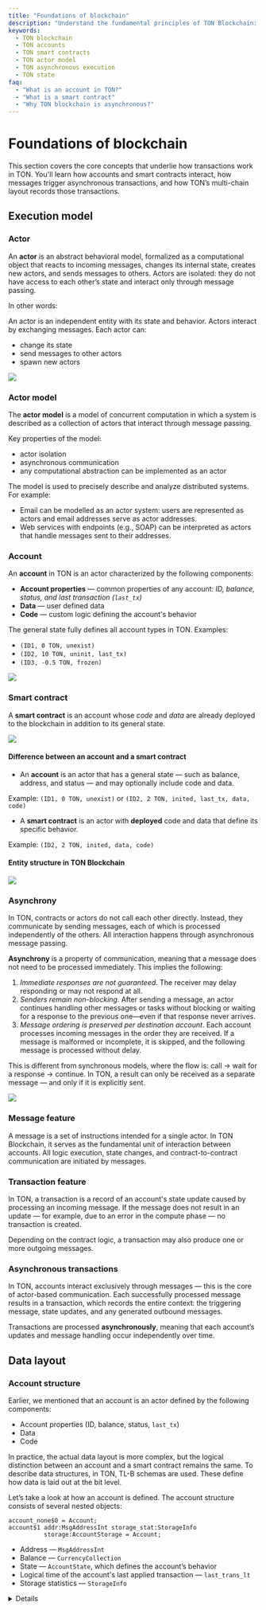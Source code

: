 ```yaml
---
title: "Foundations of blockchain"
description: "Understand the fundamental principles of TON Blockchain: actor model, accounts, smart contracts, asynchronous message execution, and blockchain structure."
keywords:
  - TON blockchain
  - TON accounts
  - TON smart contracts
  - TON actor model
  - TON asynchronous execution
  - TON state
faq:
  - "What is an account in TON?"
  - "What is a smart contract"
  - "Why TON blockchain is asynchronous?"
---
```




# Foundations of blockchain

This section covers the core concepts that underlie how transactions work in TON. You'll learn how accounts and smart contracts interact, how messages trigger asynchronous transactions, and how TON’s multi-chain layout records those transactions.

## Execution model

### Actor

An **actor** is an abstract behavioral model, formalized as a computational object that reacts to incoming messages, changes its internal state, creates new actors, and sends messages to others. Actors are isolated: they do not have access to each other’s state and interact only through message passing.

In other words:

An actor is an independent entity with its state and behavior. Actors interact by exchanging messages. Each actor can:

- change its state
- send messages to other actors
- spawn new actors

![](/img/docs/blockchain-fundamentals/actor.svg)

### Actor model

The **actor model** is a model of concurrent computation in which a system is described as a collection of actors that interact through message passing.

Key properties of the model:

- actor isolation
- asynchronous communication
- any computational abstraction can be implemented as an actor

The model is used to precisely describe and analyze distributed systems. For example:

- Email can be modelled as an actor system: users are represented as actors and email addresses serve as actor addresses.
- Web services with endpoints (e.g., SOAP) can be interpreted as actors that handle messages sent to their addresses.

### Account

An **account** in TON is an actor characterized by the following components:

- **Account properties** — common properties of any account: _ID, balance, status, and last transaction (`last_tx`)_
- **Data** — user defined data
- **Code** — custom logic defining the account's behavior

The general state fully defines all account types in TON. Examples:

- `(ID1, 0 TON, unexist)`
- `(ID2, 10 TON, uninit, last_tx)`
- `(ID3, -0.5 TON, frozen)`

![](/img/docs/blockchain-fundamentals/account_eng.svg)

### Smart contract

A **smart contract** is an account whose _code_ and _data_ are already deployed to the blockchain in addition to its general state.

![](/img/docs/blockchain-fundamentals/smart-contract.svg)

#### Difference between an account and a smart contract

- An **account** is an actor that has a general state — such as balance, address, and status — and may optionally include code and data.

Example: `(ID1, 0 TON, unexist)` or `(ID2, 2 TON, inited, last_tx, data, code)`

- A **smart contract** is an actor with **deployed** code and data that define its specific behavior.

Example: `(ID2, 2 TON, inited, data, code)`

#### Entity structure in TON Blockchain

![](/img/docs/blockchain-fundamentals/structure_eng.svg)

### Asynchrony

In TON, contracts or actors do not call each other directly. Instead, they communicate by sending messages, each of which is processed independently of the others. All interaction happens through asynchronous message passing.

**Asynchrony** is a property of communication, meaning that a message does not need to be processed immediately. This implies the following:

1. _Immediate responses are not guaranteed_. The receiver may delay responding or may not respond at all.
2. _Senders remain non-blocking_. After sending a message, an actor continues handling other messages or tasks without blocking or waiting for a response to the previous one—even if that response never arrives.
3. _Message ordering is preserved per destination account_. Each account processes incoming messages in the order they are received. If a message is malformed or incomplete, it is skipped, and the following message is processed without delay.

This is different from synchronous models, where the flow is: call → wait for a response → continue.
In TON, a result can only be received as a separate message — and only if it is explicitly sent.

![](/img/docs/blockchain-fundamentals/asynchrony.gif)

### Message feature

A message is a set of instructions intended for a single actor. In TON Blockchain, it serves as the fundamental unit of interaction between accounts. All logic execution, state changes, and contract-to-contract communication are initiated by messages.

### Transaction feature

In TON, a transaction is a record of an account's state update caused by processing an incoming message.
If the message does not result in an update — for example, due to an error in the compute phase — no transaction is created.

Depending on the contract logic, a transaction may also produce one or more outgoing messages.

### Asynchronous transactions

In TON, accounts interact exclusively through messages — this is the core of actor-based communication.
Each successfully processed message results in a transaction,
which records the entire context: the triggering message, state updates, and any generated outbound messages.

Transactions are processed **asynchronously**, meaning that each account’s updates and message handling occur independently over time.

## Data layout

### Account structure

Earlier, we mentioned that an account is an actor defined by the following components:

- Account properties (ID, balance, status, `last_tx`)
- Data
- Code

In practice, the actual data layout is more complex, but the logical distinction between an account and a smart contract remains the same. To describe data structures, in TON, TL-B schemas are used. These define how data is laid out at the bit level.

Let’s take a look at how an account is defined.
The account structure consists of several nested objects:

```tlb
account_none$0 = Account;
account$1 addr:MsgAddressInt storage_stat:StorageInfo
          storage:AccountStorage = Account;
```

- Address — `MsgAddressInt`
- Balance — `CurrencyCollection`
- State — `AccountState`, which defines the account’s behavior
- Logical time of the account's last applied transaction — `last_trans_lt`
- Storage statistics — `StorageInfo`

<details>
  ```tlb

  account_none$0 = Account;
  account$1 addr:MsgAddressInt storage_stat:StorageInfo
  storage:AccountStorage = Account;

  account_storage$_ last_trans_lt:uint64
  balance:CurrencyCollection state:AccountState
  = AccountStorage;

  account_uninit$00 = AccountState;
  account_active$1 _:StateInit = AccountState;
  account_frozen$01 state_hash:bits256 = AccountState;

  acc_state_uninit$00 = AccountStatus;
  acc_state_frozen$01 = AccountStatus;
  acc_state_active$10 = AccountStatus;
  acc_state_nonexist$11 = AccountStatus;


  _ fixed_prefix_length:(Maybe (## 5)) special:(Maybe TickTock)
  code:(Maybe ^Cell) data:(Maybe ^Cell)
  library:(Maybe ^Cell) = StateInit;

  ```
</details>

Let’s clarify which properties are part of the **account properties**, according to the TL-B schema:

- ID → `MsgAddressInt`
- Balance → `CurrencyCollection`
- Status → `AccountState`
- Last transaction logical time (`last_trans_lt`) — also part of the general state

Meanwhile, the data and code are defined within the state:` AccountState` field.

Now, let’s take a closer look at the account properties and how it’s represented in the data layout.

### Account status

TON defines account states `AccountState` as follows:

| Status   | TL-B code | Description                                                                                                                                                                                                                                  |
| -------- | --------- | -------------------------------------------------------------------------------------------------------------------------------------------------------------------------------------------------------------------------------------------- |
| `uninit` | `00`      | The account exists but contains no code or data. It may hold a non-zero balance but is not initialized yet.                                                                                                                                  |
| `frozen` | `01`      | The account is frozen: its code and data are deleted, but a hash of the previous state is retained. It can't be used, but it can be restored. The account has zero or negative balance, or doesn't meet the workchain’s minimum requirement. |
| `active` | `10`      | The account includes a `StateInit`, which stands for State Initialized, with deployed code and data. It means that it's already initialized. It is an active smart contract, ready to process incoming messages.                             |

```tlb
account_uninit$00 = AccountState;
account_active$1 _:StateInit = AccountState;
account_frozen$01 state_hash:bits256 = AccountState;
```

The diagram below illustrates the lifecycle of an account in the TON blockchain, showing how its state changes under different conditions.

![](/img/docs/blockchain-fundamentals/account_states.svg)

### Smart contract structure

Smart contracts are a set of promises in digital form, including protocols that govern how the parties fulfil these promises.

In TON, typically by smart contract recognize:

- The program code executed, as described in FunC, Tact, or Tolk, in the blockchain.
- The account that implements business logic and content code.

In technical terms, a smart contract in TON is an `Account` in the active state (`AccountState = active`) with:

- an initialized `code` field in `StateInit` — containing the executable logic
- an initialized `data` field in `StateInit` — storing the persistent contract state

:::note

An account may be in the `active` state with `state_init.code = None`. For example, immediately after a `SetCode` action in the VM. This is an edge case: such a state is not valid for execution but is technically possible.

:::

### Address

An address in TON is a unique identifier for a smart contract required for interaction between network participants.
The account itself has an address, but we define the address entirely for arbitrary use only through a smart contract.
It consists of the following components:

- **WorkChain ID** — a 32-bit signed integer indicating the WorkChain to which the account belongs (e.g., -1 for the MasterChain, 0 for the BaseChain).
- **Account ID** — a 256-bit hash of the `StateInit` structure, which includes the contract’s initialized `code`, `data`, and, optionally, a `library`. It is stored as an arbitrary `SliceData` and may not exactly match the hash of `StateInit`.

:::important

`StateInit` (short for _state initialized_) can change as the contract evolves.
The `account_id` never changes, as it’s based on the very first `StateInit` recorded at deployment.

:::

The address is defined as:

<BlockMath math="\text{Address} := (\text{workchain\_id}, \text{account\_id})" />

, where

<BlockMath math="\text{account\_id}:= \text{HASH(StateInit)}" />

An address corresponds to the first initialized state of a contract and can be calculated even **before** the contract is deployed.
This allows you to use the address ahead of time — for example, to receive tokens or set up interactions.

An address depends only on the `StateInit` used _at the moment of the contract's first deployment_. Even a small change to the `code`, `data`, or `library` in this initialized state results in a completely different `account_id` — and, therefore, a different **address**.

In fact, during message processing, validators verify the sender’s address — if it’s incorrect, they silently replace it with the correct one.

## Blockchain structure

### Blockchain

**Blockchain** is a distributed ledger consisting of blocks, each containing a set of data. These blocks are cryptographically linked to one another via hashes, forming an immutable chain. This entire chain is replicated and consistently maintained across all participants in the network.

### AccountChain

**AccountChain** is a chain of transactions executed on a single account in the TON blockchain.
It forms a linear sequence: `Tx1 → Tx2 → Tx3 → …`, where each transaction references the previous one.

For efficient processing and consensus, transactions are grouped into blocks — for example:
`[Tx1 → Tx2] → [Tx3 → Tx4 → Tx5] → [] → [Tx6]`. These blocks also include incoming and outgoing message queues, recording all events and state changes for the account during that block period.

In other words, an AccountChain is a _micro-blockchain_ scoped to a single account.
Like a regular blockchain, it is a linear, append-only sequence of transactions — but dedicated to just one account.
It stores and orders the entire history of that account’s operations and interactions, ensuring transparency and traceability.

At the network level, many such chains are grouped into a **ShardChain** or simply **shard**, which manages a collection of accounts. This abstraction supports logical grouping _AccountChains_ across physical infrastructure _ShardChain ↔ Validator_.

The diagram below provides a graphical representation of an AccountChain and its structure.
![](/img/docs/blockchain-fundamentals/accountchain.svg)

### ShardChain

A **ShardChain** is a blockchain that groups multiple AccountChains.

While an AccountChain represents the transaction history of a single account, a ShardChain processes and stores data for a group of accounts that share a common binary address prefix (e.g., all addresses starting with `0b00101`).
ShardChains also facilitate message routing between accounts, ensuring both delivery and order: if one message is sent before another, it will arrive first.

Each validator is responsible for a specific ShardChain or a group of them, allowing the network to process transactions concurrently across different shards.

![](/img/docs/blockchain-fundamentals/shardchain.svg)

### WorkChain and BaseChain

A **WorkChain** is a higher‑level blockchain layer that groups multiple ShardChains into _a single working group_.

While each ShardChain manages a set of accounts sharing a binary address prefix, a WorkChain defines the shared rules—such as gas pricing and sharding configuration—that every shard under it must follow. In other words, it serves as a policy domain governing its shards under the same protocol.

TON supports up to 2³² WorkChains, each of which can be divided into up to 2⁶⁰ ShardChains.

Currently, TON operates with only one WorkChain, known as the **BaseChain**. It's the primary execution chain used for everyday transactions and smart contracts. The BaseChain is the _WorkChain with an ID of `0`_.
It is optimized for low fees, making it suitable for regular users and developers.

![](/img/docs/blockchain-fundamentals/basechain.svg)

### MasterChain

**MasterChain** is the main coordinating blockchain, including one ShardChain. It contains:

- protocol parameters
- the current validator set and their stakes
- validator account chains
- metadata about all active WorkChains and ShardChains
- hashes of the latest blocks from all other chains

Gas costs are intentionally high in the MasterChain to ensure stability, prioritize critical operations, and prevent spam.

Thanks to the hierarchical structure of WorkChains and ShardChains, TON forms a **blockchain of blockchains** — a scalable architecture where each chain operates independently, and all blocks reference their predecessors via cryptographic hashes.

![](/img/docs/blockchain-fundamentals/chain-of-chains.svg)

### Testnet and Mainnet

#### Mainnet (the main network)

The **Mainnet** is the live production network where:

- all transactions are real
- real tokens are used (e.g., actual Toncoin)

All users and projects operating in production use the Mainnet.

#### Testnet (the test network)

The **Testnet** is an independent blockchain network that replicates the functionality of the main network but uses valueless coins. In Testnet:

- test coins are used, which have no real value
- contracts, transactions, DApps, and errors can be safely tested
- the blockchain can be reset or altered at any time

Testnet is essential for safe development and debugging before launching to the main network.

## Next step

You’ve covered the foundations of transactions — now let’s see **what makes them happen.**

<Button href="/v3/guidelines/dapps/transactions/message-driven-execution" colorType={'primary'} sizeType={'sm'}>
  Explore how messages drive transactions
</Button>

<Feedback />
